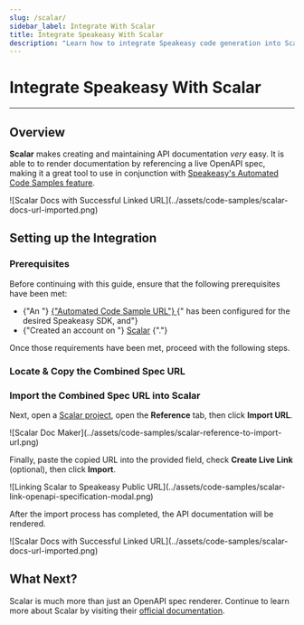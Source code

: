 ```yaml
---
slug: /scalar/
sidebar_label: Integrate With Scalar
title: Integrate Speakeasy With Scalar
description: "Learn how to integrate Speakeasy code generation into Scalar docs."
---
```


# Integrate Speakeasy With Scalar

---

## Overview

**Scalar** makes creating and maintaining API documentation _very_ easy. It is
able to to render documentation by referencing a live OpenAPI spec, making it a
great tool to use in conjunction with [Speakeasy's Automated Code Samples
feature](/docs/code-samples/automated-code-sample-urls).

<div data-screenshot data-darkened data-url="docs.myapi.com" data-docs="true">
  ![Scalar Docs with Successful Linked
  URL](../assets/code-samples/scalar-docs-url-imported.png)
</div>

## Setting up the Integration

### Prerequisites

<div data-callout data-title="IMPORTANT" data-variant="warning">
  Before continuing with this guide, ensure that the following prerequisites
  have been met:
  <br />
  <ul className="list-disc pl-5">
    <li className="marker:content-['✓__']">
      {"An "}
      <a href="/docs/code-samples/automated-code-sample-urls">
        {"Automated Code Sample URL"}
      </a>
      {" has been configured for the desired Speakeasy SDK, and"}
    </li>
    <li className="marker:content-['✓__']">
      {"Created an account on "} <a href="https://scalar.com">Scalar</a>
      {"."}
    </li>
  </ul>
  Once those requirements have been met, proceed with the following steps.
</div>

### Locate & Copy the Combined Spec URL

<div data-get-public-url-snippet />

### Import the Combined Spec URL into Scalar

Next, open a [Scalar project](https://docs.scalar.com), open the **Reference**
tab, then click **Import URL**.

<div data-screenshot data-darkened data-url="docs.scalar.com" data-docs="true">
  ![Scalar Doc Maker](../assets/code-samples/scalar-reference-to-import-url.png)
</div>

Finally, paste the copied URL into the provided field, check **Create Live Link**
(optional), then click **Import**.

<div data-screenshot data-darkened data-url="docs.scalar.com" data-docs="true">
  ![Linking Scalar to Speakeasy Public
  URL](../assets/code-samples/scalar-link-openapi-specification-modal.png)
</div>

After the import process has completed, the API documentation will be rendered.

<div data-screenshot data-darkened data-url="docs.scalar.com">
  ![Scalar Docs with Successful Linked
  URL](../assets/code-samples/scalar-docs-url-imported.png)
</div>

## What Next?

Scalar is much more than just an OpenAPI spec renderer. Continue to learn more
about Scalar by visiting their [official
documentation](https://guides.scalar.com/scalar/introduction).